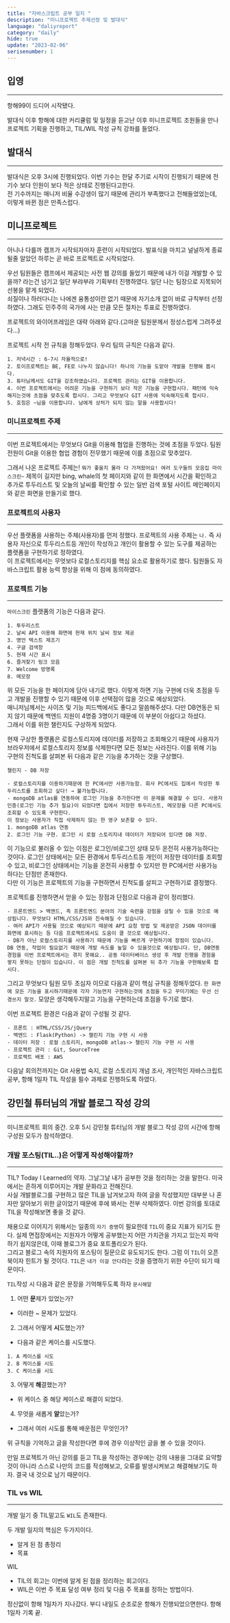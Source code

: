 ```yaml
---
title: "자바스크립트 공부 일지 "
description: "미니프로젝트 주제선정 및 발대식"
language: "daliyreport"
category: "daily"
hide: true
update: "2023-02-06"
serisenumber: 1
---
```

## 입영
---
항해99이 드디어 시작됐다.

발대식 이후 항해에 대한 커리큘럼 및 일정을 듣고난 이후 미니프로젝트 조원들을 만나 프로젝트 기획을 진행하고, TIL/WIL 작성 규칙 강좌를 들었다.

## 발대식
---
발대식은 오후 3시에 진행되었다.
이번 기수는 한달 주기로 시작이 진행되기 때문에 전 기수 보다 인원이 보다 적은 상태로 진행된다고한다.  
전 기수까지는 매니저 비율 수강생이 많기 때문에 관리가 부족했다고 전해들었었는데, 이렇게 바뀐 점은 만족스럽다.

## 미니프로젝트
---
아니나 다를까 캠프가 시작되자마자 훈련이 시작되었다.
발표식을 마치고 널널하게 종료될줄 알았던 하루는 곧 바로 프로젝트로 시작되었다.  

우선 팀원들은 캠프에서 제공되는 사전 웹 강의를 들었기 때문에 내가 이걸 개발할 수 있을까? 라는건 넘기고 일단 부랴부랴 기획부터 진행하였다. 일단 나는 팀장으로 지목되어 선봉을 맡게 되었다.  
쇠질이나 하러다니는 나에겐 융통성이란 없기 때문에 자기소개 없이 바로 규칙부터 선정하였다. 그래도 민주주의 국가에 사는 만큼 모든 절차는 투표로 진행하였다.  

프로젝트의 와이어프레임은 대략 아래와 같다.(고마운 팀원분께서 정성스럽게 그려주셨다...)

프로젝트 시작 전 규칙을 정해두었다. 우리 팀의 규칙은 다음과 같다.
```text
1. 저녁시간 : 6-7시 자율적으로!
2. 토이프로젝트는 BE, FE로 나누지 않습니다! 하나의 기능을 도맡아 개발을 진행해 봅시다.
3. 튜터님께서도 GIT을 강조하였습니다. 프로젝트 관리는 GIT을 이용합니다.
4. 이번 프로젝트에서는 어려운 기능을 구현하기 보다 작은 기능을 구현합시다. 패턴에 익숙해지는것에 초점을 맞추도록 합시다. 그리고 무엇보다 GIT 사용에 익숙해지도록 합시다.
5. 호칭은 ~님을 이용합니다. 남에게 상처가 되지 않는 말을 사용합시다!
```

### 미니프로젝트 주제
---
이번 프로젝트에서는 무엇보다 Git을 이용해 협업을 진행하는 것에 초점을 두었다. 팀원 전원이 Git을 이용한 협업 경험이 전무했기 때문에 이를 초점으로 맞추었다.  

그래서 나온 프로젝트 주제는! `뭐가 좋을지 몰라 다 가져왔어요! 여러 도구들의 모음집 마이스크린~` 제목이 길지만 bing, whale의 첫 페이지와 같이 한 화면에서 시간을 확인하고 추가로 투두리스트 및 오늘의 날씨를 확인할 수 있는 일반 검색 포털 사이트 메인페이지와 같은 화면을 만들기로 했다.

### 프로젝트의 사용자
---
우선 플랫폼을 사용하는 주체(사용자)를 먼저 정했다. 프로젝트의 사용 주체는 `나.` 즉 사용자 자신으로 투두리스트등 개인이 작성하고 개인이 활용할 수 있는 도구를 제공하는 플랫폼을 구현하기로 정하였다.  
이 프로젝트에서는 무엇보다 로컬스토리지를 핵심 요소로 활용하기로 했다. 팀원들도 자바스크립트 활용 능력 향상을 위해 이 점에 동의하였다.

### 프로젝트 기능
---
`마이스크린` 플랫폼의 기능은 다음과 같다.
```text
1. 투두리스트
2. 날씨 API 이용해 화면에 현재 위치 날씨 정보 제공
3. 명언 텍스트 제조기
4. 구글 검색창
5. 현재 시간 표시
6. 즐겨찾기 링크 모음
7. Welcome 방명록
8. 메모장
```
위 모든 기능을 한 페이지에 담아 내기로 했다. 이렇게 하면 기능 구현에 더욱 초점을 두고 개발을 진행할 수 있기 때문에 이후 선택점이 많을 것으로 예상되었다.  
매니저님께서는 사이즈 및 기능 피드백에서도 좋다고 말씀해주셨다. 다만 DB연동은 되지 않기 때문에 백엔드 지원이 4명중 3명이기 때문에 이 부분이 아쉽다고 하셨다.  
그래서 이를 위한 챌린지도 구상하게 되었다.  

현재 구상한 플랫폼은 로컬스토리지에 데이터를 저장하고 조회해오기 때문에 사용자가 브라우저에서 로컬스토리지 정보를 삭제한다면 모든 정보는 사라진다. 이를 위해 기능 구현의 진척도를 살펴본 뒤 다음과 같은 기능을 추가하는 것을 구상했다.
```text
챌린지 - DB 저장

- 로컬스토리지를 이용하기때문에 한 PC에서만 사용가능함. 회사 PC에서도 집에서 작성한 투두리스트를 조회하고 싶다! → 불가능합니다.
- mongoDB atlas를 연동하여 로그인 기능을 추가한다면 이 문제를 해결할 수 있다. 사용자 인증(로그인 기능 추가 필요)이 되었다면 집에서 저장한 투두리스트, 메모장을 다른 PC에서도 조회할 수 있도록 구현한다.
이 정보는 사용자가 직접 삭제하지 않는 한 영구 보존할 수 있다.
1. mongoDB atlas 연동
2. 로그인 기능 구현. 로그인 시 로컬 스토리지내 데이터가 저장되어 있다면 DB 저장.
```
이 기능으로 불러올 수 있는 이점은 로그인/비로그인 상태 모두 온전히 사용가능하다는 것이다. 로그인 상태에서는 모든 환경에서 투두리스트등 개인이 저장한 데이터를 조회할 수 있고, 비로그인 상태에서는 기능을 온전히 사용할 수 있지만 한 PC에서만 사용가능하다는 단점만 존재한다.  
다만 이 기능은 프로젝트의 기능을 구현하면서 진척도를 살피고 구현하기로 결정했다.  

프로젝트를 진행하면서 얻을 수 있는 장점과 단점으로 다음과 같이 정리했다.
```text
- 프론트엔드 > 백엔드, 즉 프론트엔드 분야의 기술 숙련을 강점을 살릴 수 있을 것으로 예상됩니다. 무엇보다 HTML/CSS/JS와 친숙해질 수 있습니다.
- 여러 API가 사용될 것으로 예상되기 때문에 API 요청 방법 및 제공받은 JSON 데이터를 화면에 표시하는 등 다음 프로젝트에서도 도움이 클 것으로 예상됩니다.
- DB가 아닌 로컬스토리지를 사용하기 때문에 기능을 빠르게 구현하기에 장점이 있습니다. DB 연동, 작업이 필요없기 때문에 개발 속도를 높일 수 있을것으로 예상됩니다. 단, DB연동 경험을 이번 프로젝트에서는 겪지 못해요.. 공동 데이터베이스 생성 후 개발 진행을 경험을 쌓지 못하는 단점이 있습니다. 이 점은 개발 진척도를 살펴본 뒤 추가 기능을 구현해보록 합시다.
```

그리고 무엇보다 팀원 모두 초심자 이므로 다음과 같이 핵심 규칙을 정해두었다. `한 화면에 모든 기능을 표시하기때문에 각자 기능먼저 구현하는것에 초점을 두고 꾸미기에는 우선 신경쓰지 말것.` 모양은 생각해두지말고 기능을 구현하는데 초점을 두기로 했다.

이번 프로젝트 환경은 다음과 같이 구성될 것 같다.
```text
- 프론트 : HTML/CSS/JS/jQuery
- 백엔드 : Flask(Python) -> 챌린지 기능 구현 시 사용
- 데이터 저장 : 로컬 스토리지, mongoDB atlas-> 챌린지 기능 구현 시 사용
- 프로젝트 관리 : Git, SourceTree
- 프로젝트 배포 : AWS
```

다음날 회의전까지는 Git 사용법 숙지, 로컬 스토리지 개념 조사, 개인적인 자바스크립트 공부, 항해 1일차 TIL 작성을 필수 과제로 진행하도록 하였다.

## 강민철 튜터님의 개발 블로그 작성 강의
---
미니프로젝트 회의 중간. 오후 5시 강민철 튜터님의 개발 블로그 작성 강의 시간에 항해 구성원 모두가 참석하였다.  

### 개발 포스팅(TIL..)은 어떻게 작성해야할까?
---
TIL? Today I Learned의 약자. 그날그날 내가 공부한 것을 정리하는 것을 말한다. 미국에서는 흔하게 이루어지는 개발 문화라고 전해진다.  
사실 개발블로그를 구현하고 많은 TIL을 남겨보고자 하여 글을 작성했지만 대부분 나 혼자만 알아보기 위한 글이었기 때문에 후에 봐서는 전부 삭제하였다. 이번 강의를 토대로 TIL을 작성해보면 좋을 것 같다.

채용으로 이어지기 위해서는 일종의 `자기 증명`이 필요한데 `TIL`이 중요 지표가 되기도 한다. 실제 면접장에서는 지원자가 어떻게 공부했는지 어떤 가치관을 가지고 있는지 파악하기 쉽지않은데, 이때 블로그가 중요 포트폴리오가 된다.  
그리고 블로그 속의 지원자의 포스팅이 질문으로 유도되기도 한다. 그럼 이 `TIL`이 오픈북이자 힌트가 될 것이다. `TIL`은 `내가 이걸 안다`라는 것을 증명하기 위한 수단이 되기 때문이다.

`TIL`작성 시 다음과 같은 문장을 기억해두도록 하자 `문시해알`

1. 어떤 **문**제가 있었는가?  
- 이러한 ~ 문제가 있었다.
2. 그래서 어떻게 **시**도했는가?  
- 다음과 같은 케이스를 시도했다.
```text
1. A 케이스를 시도
2. B 케이스를 시도
3. C 케이스를 시도
```
3. 어떻게 **해**결했는가?  
- 위 케이스 중 해당 케이스로 해결이 되었다.
4. 무엇을 새롭게 **알**았는가?  
- 그래서 여러 시도를 통해 배운점은 무엇인가?

위 규칙을 기억하고 글을 작성한다면 후에 경우 이상적인 글을 볼 수 있을 것이다.

만일 프로젝트가 아닌 강의를 듣고 TIL을 작성하는 경우에는 강의 내용을 그대로 요약할 것이 아니라 스스로 나만의 코드를 작성해보고, 오류를 발생시켜보고 해결해보기도 하자. 결국 내 것으로 남기 때문이다.

### TIL vs WIL
---
개발 일기 중 TIL말고도 `WIL`도 존재한다.

두 개발 일지의 핵심은 두가지이다.
- 알게 된 점 총정리
- 목표

WIL
- TIL의 회고는 이번에 알게 된 점을 정리하는 회고이다.
- WIL은 이번 주 목표 달성 여부 정리 및 다음 주 목표를 정하는 방법이다.

정신없이 항해 1일차가 지나갔다. 부디 내일도 순조로운 항해가 진행되었으면한다. 항해 1일차 기록 끝.